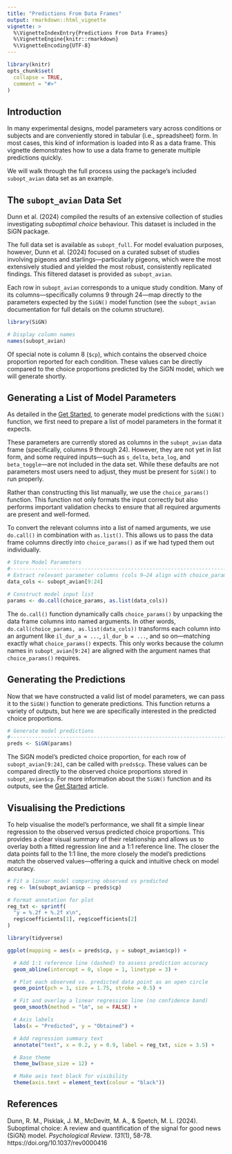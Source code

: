 ```yaml
---
title: "Predictions From Data Frames"
output: rmarkdown::html_vignette
vignette: >
  %\VignetteIndexEntry{Predictions From Data Frames}
  %\VignetteEngine{knitr::rmarkdown}
  %\VignetteEncoding{UTF-8}
---
```


```r
library(knitr)
opts_chunk$set(
  collapse = TRUE,
  comment = "#>"
)
```

## Introduction

In many experimental designs, model parameters vary across conditions or subjects and are conveniently stored in tabular (i.e., spreadsheet) form. In most cases, this kind of information is loaded into R as a data frame. This vignette demonstrates how to use a data frame to generate multiple predictions quickly.

We will walk through the full process using the package's included `subopt_avian` data set as an example.

## The `subopt_avian` Data Set

Dunn et al. (2024) compiled the results of an extensive collection of studies investigating *suboptimal choice* behaviour. This dataset is included in the SiGN package.

The full data set is available as `subopt_full`. For model evaluation purposes, however, Dunn et al. (2024) focused on a curated subset of studies involving pigeons and starlings—particularly pigeons, which were the most extensively studied and yielded the most robust, consistently replicated findings. This filtered dataset is provided as `subopt_avian`.

Each row in `subopt_avian` corresponds to a unique study condition. Many of its columns—specifically columns 9 through 24—map directly to the parameters expected by the `SiGN()` model function (see the `subopt_avian` documentation for full details on the column structure).

```r
library(SiGN)

# Display column names
names(subopt_avian)
```

Of special note is column 8 (`$cp`), which contains the observed choice proportion reported for each condition. These values can be directly compared to the choice proportions predicted by the SiGN model, which we will generate shortly.

## Generating a List of Model Parameters

As detailed in the [Get Started](articles/SiGN.html), to generate model predictions with the `SiGN()` function, we first need to prepare a list of model parameters in the format it expects.

These parameters are currently stored as columns in the `subopt_avian` data frame (specifically, columns 9 through 24). However, they are not yet in list form, and some required inputs—such as `s_delta`, `beta_log`, and `beta_toggle`—are not included in the data set. While these defaults are not parameters most users need to adjust, they must be present for `SiGN()` to run properly.

Rather than constructing this list manually, we use the `choice_params()` function. This function not only formats the input correctly but also performs important validation checks to ensure that all required arguments are present and well-formed.

To convert the relevant columns into a list of named arguments, we use `do.call()` in combination with `as.list()`. This allows us to pass the data frame columns directly into `choice_params()` as if we had typed them out individually.

```r
# Store Model Parameters
#-------------------------------------------------------------------------------
# Extract relevant parameter columns (cols 9–24 align with choice_params())
data_cols <- subopt_avian[9:24]

# Construct model input list
params <- do.call(choice_params, as.list(data_cols))
```

The `do.call()` function dynamically calls `choice_params()` by unpacking the data frame columns into named arguments. In other words, `do.call(choice_params, as.list(data_cols))` transforms each column into an argument like `il_dur_a = ...`, `il_dur_b = ...`, and so on—matching exactly what `choice_params()` expects. This only works because the column names in `subopt_avian[9:24]` are aligned with the argument names that `choice_params()` requires.

## Generating the Predictions

Now that we have constructed a valid list of model parameters, we can pass it to the `SiGN()` function to generate predictions. This function returns a variety of outputs, but here we are specifically interested in the predicted choice proportions.

```r
# Generate model predictions
#-------------------------------------------------------------------------------
preds <- SiGN(params)
```

The SiGN model's predicted choice proportion, for each row of `subopt_avian[9:24]`, can be called with `preds$cp`. These values can be compared directly to the observed choice proportions stored in `subopt_avian$cp`. For more information about the `SiGN()` function and its outputs, see the [Get Started](articles/SiGN.html) article.

## Visualising the Predictions

To help visualise the model's performance, we shall fit a simple linear regression to the observed versus predicted choice proportions. This provides a clear visual summary of their relationship and allows us to overlay both a fitted regression line and a 1:1 reference line. The closer the data points fall to the 1:1 line, the more closely the model’s predictions match the observed values—offering a quick and intuitive check on model accuracy.

```r
# Fit a linear model comparing observed vs predicted
reg <- lm(subopt_avian$cp ~ preds$cp)

# Format annotation for plot
reg_txt <- sprintf(
  "y = %.2f + %.2f x\n",
  reg$coefficients[1], reg$coefficients[2]
)
```

```r
library(tidyverse)

ggplot(mapping = aes(x = preds$cp, y = subopt_avian$cp)) +

  # Add 1:1 reference line (dashed) to assess prediction accuracy
  geom_abline(intercept = 0, slope = 1, linetype = 3) +

  # Plot each observed vs. predicted data point as an open circle
  geom_point(pch = 1, size = 1.75, stroke = 0.5) +

  # Fit and overlay a linear regression line (no confidence band)
  geom_smooth(method = "lm", se = FALSE) +

  # Axis labels
  labs(x = "Predicted", y = "Obtained") +

  # Add regression summary text
  annotate("text", x = 0.2, y = 0.9, label = reg_txt, size = 3.5) +

  # Base theme
  theme_bw(base_size = 12) +

  # Make axis text black for visibility
  theme(axis.text = element_text(colour = "black"))
```

## References

Dunn, R. M., Pisklak, J. M., McDevitt, M. A., & Spetch, M. L. (2024). Suboptimal choice: A review and quantification of the signal for good news (SiGN) model. *Psychological Review*. *131*(1), 58-78. https://doi.org/10.1037/rev0000416

